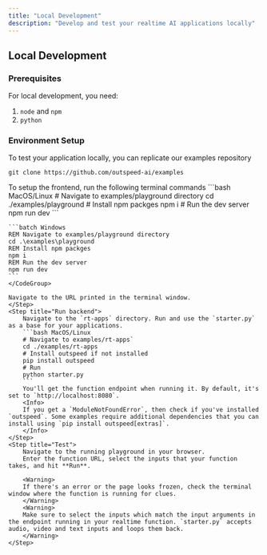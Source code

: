 ```yaml
---
title: "Local Development"
description: "Develop and test your realtime AI applications locally"
---
```


## Local Development

### Prerequisites

For local development, you need:

1. `node` and `npm`
2. `python`

### Environment Setup

<Steps>
  <Step title="Clone examples">

To test your application locally, you can replicate our examples repository

```
git clone https://github.com/outspeed-ai/examples
```

  </Step>
  <Step title="Setup frontend">
    To setup the frontend, run the following terminal commands
    <CodeGroup>
    ```bash MacOS/Linux
    # Navigate to examples/playground directory
    cd ./examples/playground
    # Install npm packges 
    npm i
    # Run the dev server
    npm run dev
    ```

    ```batch Windows
    REM Navigate to examples/playground directory
    cd .\examples\playground
    REM Install npm packges
    npm i
    REM Run the dev server
    npm run dev
    ```
    </CodeGroup>

    Navigate to the URL printed in the terminal window.
    </Step>
    <Step title="Run backend">
        Navigate to the `rt-apps` directory. Run and use the `starter.py` as a base for your applications.
        ```bash MacOS/Linux
        # Navigate to examples/rt-apps`
        cd ./examples/rt-apps
        # Install outspeed if not installed
        pip install outspeed
        # Run
        python starter.py
        ```
        You'll get the function endpoint when running it. By default, it's set to `http://localhost:8080`.
        <Info>
        If you get a `ModuleNotFoundError`, then check if you've installed `outspeed`. Some examples require additional dependencies that you can install using `pip install outspeed[extras]`.
        </Info>
    </Step>
    <Step title="Test">
        Navigate to the running playground in your browser.
        Enter the function URL, select the inputs that your function takes, and hit **Run**.

        <Warning>
        If there's an error or the page looks frozen, check the terminal window where the function is running for clues.
        </Warning>
        <Warning>
        Make sure to select the inputs which match the input arguments in the endpoint running in your realtime function. `starter.py` accepts audio, video and text inputs and loops them back.
        </Warning>
    </Step>

</Steps>
